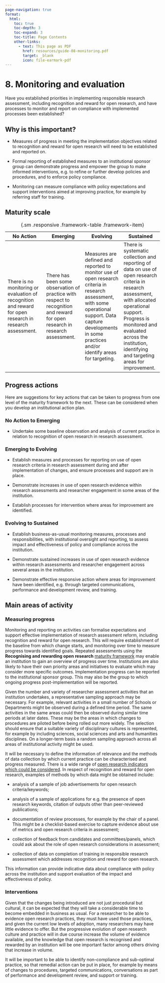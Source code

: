 ```yaml
---
page-navigation: true
format:
  html:
    toc: true
    toc-depth: 3
    toc-expand: 3
    toc-title: Page Contents
    other-links:
      - text: This page as PDF
        href: resources/guide-08-monitoring.pdf
        target: _blank
        icon: file-earmark-pdf
---
```


# 8. Monitoring and evaluation 

```{=html}
<a href="resources/guide-08-monitoring.pdf"
   class="pdf-download" target="_blank"></a>
```

::: {.callout .feature}
Have you established priorities in implementing responsible research assessment, including recognition and reward for open research, and have processes to monitor and report on compliance with implemented processes been established? 
:::

## Why is this important? 

- Measures of progress in meeting the implementation objectives related to recognition and reward for open research will need to be established and reported on.  

- Formal reporting of established measures to an institutional sponsor group can demonstrate progress and empower the group to make informed interventions, e.g. to refine or further develop policies and procedures, and to enforce policy compliance. 

- Monitoring can measure compliance with policy expectations and support interventions aimed at improving practice, for example by referring staff for training. 

## Maturity scale 


| No Action | Emerging | Evolving | Sustained |
|---------|---------|---------|---------|
| There is no monitoring or evaluation of recognition and reward for open research in research assessment. | There has been some observation of practice with respect to recognition and reward for open research in research assessment. | Measures are defined and reported to monitor use of open research criteria in research assessment, with some operational support. Data capture developments in some practices and/or identify areas for targeting. | There is systematic collection and reporting of data on use of open research criteria in research assessment, with allocated operational support. Progress is monitored and evaluated across the institution, identifying and targeting areas for improvement. |

: {.sm .responsive .framework-table .framework-item}


## Progress actions 

Here are suggestions for key actions that can be taken to progress from one level of the maturity framework to the next. These can be considered when you develop an institutional action plan.  

### No Action to Emerging 

- Undertake some baseline observation and analysis of current practice in relation to recognition of open research in research assessment. 

### Emerging to Evolving 

- Establish measures and processes for reporting on use of open research criteria in research assessment during and after implementation of changes, and ensure processes and support are in place. 

- Demonstrate increases in use of open research evidence within research assessments and researcher engagement in some areas of the institution. 

- Establish processes for intervention where areas for improvement are identified. 

### Evolving to Sustained 

- Establish business-as-usual monitoring measures, processes and responsibilities, with institutional oversight and reporting, to assess impact and effectiveness of policy and compliance across the institution.  

- Demonstrate sustained increases in use of open research evidence within research assessments and researcher engagement across several areas in the institution.  

- Demonstrate effective responsive action where areas for improvement have been identified, e.g. through targeted communications, performance and development review, and training. 

## Main areas of activity 

### Measuring progress  

Monitoring and reporting on activities can formalise expectations and support effective implementation of research assessment reform, including recognition and reward for open research. This will require establishment of the baseline from which change starts, and monitoring over time to measure progress towards identified goals. Repeated assessments using the **Recognising and rewarding open research** [maturity framework](maturity-framework.html) may enable an institution to gain an overview of progress over time. Institutions are also likely to have their own priority areas and initiatives to evaluate which may consider more specific outcomes. Implementation progress can be reported to the institutional sponsor group. This may also be the group to which ongoing progress post-implementation will be reported. 

Given the number and variety of researcher assessment activities that an institution undertakes, a representative sampling approach may be necessary. For example, relevant activities in a small number of Schools or Departments might be observed during a defined time period. The same activities in the same areas could then be observed during similar time periods at later dates. These may be the areas in which changes to procedures are piloted before being rolled out more widely. The selection should ensure that a suitable variety of disciplinary cultures is represented, for example by including sciences, social sciences and arts and humanities disciplines. On a longer-term basis a random sampling approach across all areas of institutional activity might be used. 

It will be necessary to define the information of relevance and the methods of data collection by which current practice can be characterised and progress measured. There is a wide range of [open research indicators which could be considered](https://ukrn.org/open-research-indicators). In respect of recognition and reward for open research, examples of methods by which data might be obtained include:   

- analysis of a sample of job advertisements for open research criteria/keywords; 

- analysis of a sample of applications for e.g. the presence of open research keywords, citation of outputs other than peer-reviewed publications;  

- documentation of review processes, for example by the chair of a panel. This might be a checklist-based exercise to capture evidence about use of metrics and open research criteria in assessment;  

- collection of feedback from candidates and committees/panels, which could ask about the role of open research considerations in assessment; 

- collection of data on completion of training in responsible research assessment which addresses recognition and reward for open research.  

This information can provide indicative data about compliance with policy across the institution and support evaluation of the impact and effectiveness of policy. 

### Interventions 

Given that the changes being introduced are not just procedural but cultural, it can be expected that they will take a considerable time to become embedded in business as usual. For a researcher to be able to evidence open research practices, they must have used those practices, and given the current low levels of adoption, many researchers may have little evidence to offer. But the progressive evolution of open research culture and practice will in due course increase the volume of evidence available, and the knowledge that open research is recognised and rewarded by an institution will be one important factor among others driving that increase in volume. 

It will be important to be able to identify non-compliance and sub-optimal practice, so that remedial action can be put in place, for example by means of changes to procedures, targeted communications, conversations as part of performance and development review, and support or training.  

